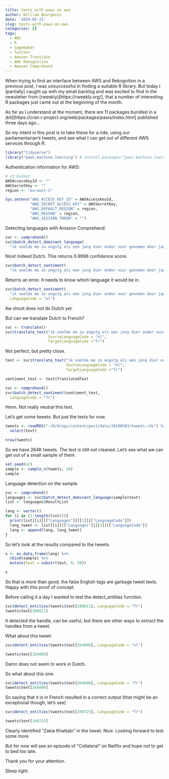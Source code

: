 ```yaml
---
title: tests with paws on aws
author: William Bourgeois
date: '2019-05-21'
slug: tests-with-paws-on-aws
categories: []
tags:
  - AWS
  - R
  - Sagemaker
  - Twitter
  - Amazon Translate
  - AWS Rekognition
  - Amazon Comprehend
---
```


When trying to find an interface between AWS and Rekognition in a previous post, I was unsuccessful in finding a suitable R library. But today I (partially) caught up with my email backlog and was excited to find in the newsletter from (rweekly)[https://rweekly.org/], that a number of interesting R packages just came out at the beginning of the month.

As far as I understand at the moment, there are 11 packages bundled in a (kit)[https://cran.r-project.org/web/packages/paws/index.html] published three days ago...

So my intent in this post is to take these for a ride, using our parliamentarian's tweets, and see what I can get out of different AWS services through R.


```r

library("tidyverse")
library("paws.machine.learning") # install.packages("paws.machine.learning")

```

Authentication information for AWS:

```r

# s3 bucket
AWSAccessKeyId <- ""
AWSSecretKey <- ""
region <- "eu-west-1"

Sys.setenv("AWS_ACCESS_KEY_ID" = AWSAccessKeyId,
           "AWS_SECRET_ACCESS_KEY" = AWSSecretKey,
           "AWS_DEFAULT_REGION" = region,
           "AWS_REGION" = region,
           "AWS_SESSION_TOKEN" = "")
```

Detecting languages with Amazon Comprehend:

```r

svc <- comprehend()
svc$batch_detect_dominant_language(
  "ik voelde me zo angstg als een jong dier onder vuur genomen door jagers")

```

Nice! Indeed Dutch. This returns 0.9996 confidence score.

```r
svc$batch_detect_sentiment(
  "ik voelde me zo angstg als een jong dier onder vuur genomen door jagers")
```

Returns an error. It needs to know which language it would be in.

```r
svc$batch_detect_sentiment(
  "ik voelde me zo angstg als een jong dier onder vuur genomen door jagers",
  LanguageCode = "nl")
```

Aw shoot does not do Dutch yet.

But can we translate Dutch to French?

```r
svc <- translate()
svc$translate_text("ik voelde me zo angstg als een jong dier onder vuur genomen door jagers", 
                   SourceLanguageCode = "nl", 
                   TargetLanguageCode ="fr")


```

Not perfect, but pretty close.

```r
text <- svc$translate_text("ik voelde me zo angstg als een jong dier onder vuur genomen door jagers",
                           SourceLanguageCode = "nl", 
                           TargetLanguageCode ="fr") 

sentiment_text <- text$TranslatedText

svc <- comprehend()
svc$batch_detect_sentiment(sentiment_text,
  LanguageCode = "fr")

```

Hmm. Not really neutral this text. 

Let's get some tweets. But just the texts for now.  

```r
tweets <- readRDS("~/R/blogs/content/post/data/20190503/tweets.rds") %>% 
  select(text)

nrow(tweets)

```

So we have 264K tweets. The text is still not cleaned. Let's see what we can get out of a small sample of them.

```r
set.seed(42)
sample <- sample_n(tweets, 20)
sample
```

Language detection on the sample.

```r

svc <- comprehend()
languages <- svc$batch_detect_dominant_language(sample$text)
list <- languages$ResultList

lang <- vector()
for (i in (1:length(list))){
  print(list[[i]][["Languages"]][[1]][["LanguageCode"]])
  lang_tweet <- list[[i]][["Languages"]][[1]][["LanguageCode"]]
  lang <- append(lang, lang_tweet)
}

```

So let's look at the results compared to the tweets.

```r
x <- as.data.frame(lang) %>% 
  cbind(sample) %>% 
  mutate(text = substr(text, 0, 50))

x

```

So that is more than good, the false English tags are garbage tweet texts. Happy with this proof of concept. 

Before calling it a day I wanted to test the detect_entities function.

```r
svc$detect_entities(tweets$text[200011], LanguageCode = "fr")
tweets$text[200011]

```


It detected the handle, can be useful, but there are other ways to extract the handles from a tweet. 

What about this tweet:

```r
svc$detect_entities(tweets$text[264000], LanguageCode = "nl")
```


```r
tweets$text[264000]

```

Damn does not seem to work in Dutch.

So what about this one:

```r
svc$detect_entities(tweets$text[264000], LanguageCode = "fr")
tweets$text[264000]
```

So saying that it is in French resulted in a correct output (that might be an exceptional though, let's see)

```r
svc$detect_entities(tweets$text[260725], LanguageCode = "fr")

tweets$text[260725]
```


Clearly identified "Zakia Khattabi" in the tweet. Nice. Looking forward to test some more. 

But for now will see an episode of "Collateral" on Netflix and hope not to get to bed too late.

Thank you for your attention. 

Sleep tight. 

